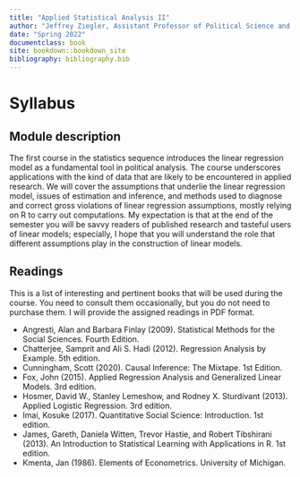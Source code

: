 ```yaml
---
title: "Applied Statistical Analysis II"
author: "Jeffrey Ziegler, Assistant Professor of Political Science and Data Science, Trinity College Dublin"
date: "Spring 2022"
documentclass: book
site: bookdown::bookdown_site
bibliography: bibliography.bib
---
```


# Syllabus {-}

## Module description {-}

The first course in the statistics sequence introduces the linear regression model as a fundamental tool in political analysis. The course underscores applications with the kind of data that are likely to be encountered in applied research. We will cover the assumptions that underlie the linear regression model, issues of estimation and inference, and methods used to diagnose and correct gross violations of linear regression assumptions, mostly relying on R to carry out computations. My expectation is that at the end of the semester you will be savvy readers of published research and tasteful users of linear models; especially, I hope that you will understand the role that different assumptions play in the construction of linear models.

## Readings {-}

This is a list of interesting and pertinent books that will be used during the course. You need to consult them occasionally, but you do not need to purchase them. I will provide the assigned readings in PDF format.

- Angresti, Alan and Barbara Finlay (2009). Statistical Methods for the Social Sciences. Fourth Edition. 
- Chatterjee, Samprit and Ali S. Hadi (2012). Regression Analysis by Example. 5th edition.
- Cunningham, Scott (2020). Causal Inference: The Mixtape. 1st Edition.
- Fox, John (2015). Applied Regression Analysis and Generalized Linear Models. 3rd edition.
- Hosmer, David W., Stanley Lemeshow, and Rodney X. Sturdivant (2013). Applied Logistic Regression. 3rd edition.
- Imai, Kosuke (2017). Quantitative Social Science: Introduction. 1st edition.
- James, Gareth, Daniela Witten, Trevor Hastie, and Robert Tibshirani (2013). An Introduction to Statistical Learning with Applications in R. 1st edition.
- Kmenta, Jan (1986). Elements of Econometrics. University of Michigan.
